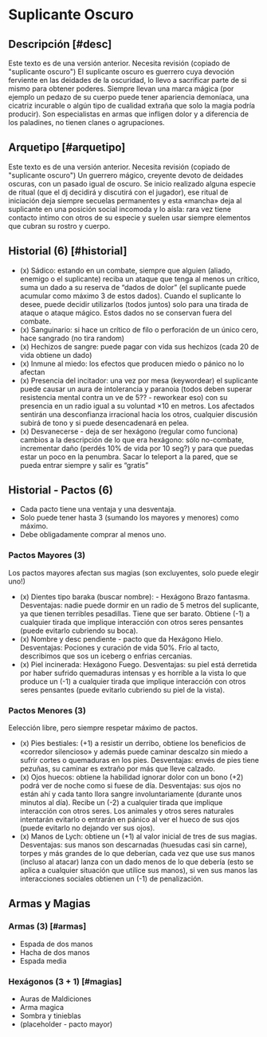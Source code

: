 
# Suplicante Oscuro

<Bleed>
  <Screenshot src={supplicantPic} alt="placeholder" full />
</Bleed>

## Descripción [#desc]

<Callout type="warning" emoji="🔎">
  Este texto es de una versión anterior. Necesita revisión (copiado de
  "suplicante oscuro")
</Callout>
El suplicante oscuro es guerrero cuya devoción ferviente en las deidades de la oscuridad,
lo llevo a sacrificar parte de si mismo para obtener poderes. Siempre llevan una
marca mágica (por ejemplo un pedazo de su cuerpo puede tener apariencia demoníaca,
una cicatriz incurable o algún tipo de cualidad extraña que solo la magia podría
producir). Son especialistas en armas que infligen dolor y a diferencia de los paladines,
no tienen clanes o agrupaciones.

## Arquetipo [#arquetipo]

<Callout type="warning" emoji="🔎">
  Este texto es de una versión anterior. Necesita revisión (copiado de
  "suplicante oscuro")
</Callout>
Un guerrero mágico, creyente devoto de deidades oscuras, con un pasado igual de oscuro.
Se inicio realizado alguna especie de ritual (que el dj decidirá y discutirá con
el jugador), ese ritual de iniciación deja siempre secuelas permanentes y esta «mancha»
deja al suplicante en una posición social incomoda y lo aísla: rara vez tiene contacto
intimo con otros de su especie y suelen usar siempre elementos que cubran su rostro
y cuerpo.

## Historial (6) [#historial]

- (x) Sádico: estando en un combate, siempre que alguien (aliado, enemigo o el suplicante) reciba un ataque que tenga al menos un crítico, suma un dado a su reserva de “dados de dolor” (el suplicante puede acumular como máximo 3 de estos dados). Cuando el suplicante lo desee, puede decidir utilizarlos (todos juntos) solo para una tirada de ataque o ataque mágico. Estos dados no se conservan fuera del combate.
- (x) Sanguinario: si hace un crítico de filo o perforación de un único cero, hace sangrado (no tira random)
- (x) Hechizos de sangre: puede pagar con vida sus hechizos (cada 20 de vida obtiene un dado)
- (x) Inmune al miedo: los efectos que producen miedo o pánico no lo afectan
- (x) Presencia del incitador: una vez por mesa (keywordear) el suplicante puede causar un aura de intolerancia y paranoia (todos deben superar resistencia mental contra un ve de 5?? - reworkear eso) con su presencia en un radio igual a su voluntad ×10 en metros. Los afectados sentirán una desconfianza irracional hacia los otros, cualquier discusión subirá de tono y si puede desencadenará en pelea.
- (x) Desvanecerse - deja de ser hexágono (regular como funciona) cambios a la descripción de lo que era hexágono: sólo no-combate, incrementar daño (perdés 10% de vida por 10 seg?) y para que puedas estar un poco en la penumbra. Sacar lo teleport a la pared, que se pueda entrar siempre y salir es “gratis”

## Historial - Pactos (6)

- Cada pacto tiene una ventaja y una desventaja. 
- Solo puede tener hasta 3 (sumando los mayores y menores) como máximo.
- Debe obligadamente comprar al menos uno.

### Pactos Mayores (3)

Los pactos mayores afectan sus magias (son excluyentes, solo puede elegir uno!)

- (x) Dientes tipo baraka (buscar nombre): - Hexágono Brazo fantasma. Desventajas: nadie puede dormir en un radio de 5 metros del suplicante, ya que tienen terribles pesadillas. Tiene que ser barato. Obtiene (-1) a cualquier tirada que implique interacción con otros seres pensantes (puede evitarlo cubriendo su boca).
- (x) Nombre y desc pendiente - pacto que da Hexágono Hielo. Desventajas: Pociones y curación de vida 50%. Frío al tacto, describimos que sos un iceberg o enfrias cercanias.
- (x) Piel incinerada: Hexágono Fuego. Desventajas: su piel está derretida por haber sufrido quemaduras intensas y es horrible a la vista lo que produce un (-1) a cualquier tirada que implique interacción con otros seres pensantes (puede evitarlo cubriendo su piel de la vista).

### Pactos Menores (3)

Eelección libre, pero siempre respetar máximo de pactos.

- (x) Pies bestiales: (+1) a resistir un derribo, obtiene los beneficios de «corredor silencioso» y además puede caminar descalzo sin miedo a sufrir cortes o quemaduras en los pies. Desventajas: envés de pies tiene pezuñas, su caminar es extraño por más que lleve calzado.
- (x) Ojos huecos: obtiene la habilidad ignorar dolor con un bono (+2) podrá ver de noche como si fuese de día. Desventajas: sus ojos no están ahí y cada tanto llora sangre involuntariamente (durante unos minutos al día). Recibe un (-2) a cualquier tirada que implique interacción con otros seres. Los animales y otros seres naturales intentarán evitarlo o entrarán en pánico al ver el hueco de sus ojos (puede evitarlo no dejando ver sus ojos).
- (x) Manos de Lych: obtiene un (+1) al valor inicial de tres de sus magias. Desventajas: sus manos son descarnadas (huesudas casi sin carne), torpes y más grandes de lo que deberían, cada vez que use sus manos (incluso al atacar) lanza con un dado menos de lo que debería (esto se aplica a cualquier situación que utilice sus manos), si ven sus manos las interacciones sociales obtienen un (-1) de penalización.

## Armas y Magias

### Armas (3) [#armas]

- Espada de dos manos
- Hacha de dos manos
- Espada media

### Hexágonos (3 + 1) [#magias]

- Auras de Maldiciones
- Arma magica
- Sombra y tinieblas
- (placeholder - pacto mayor)
